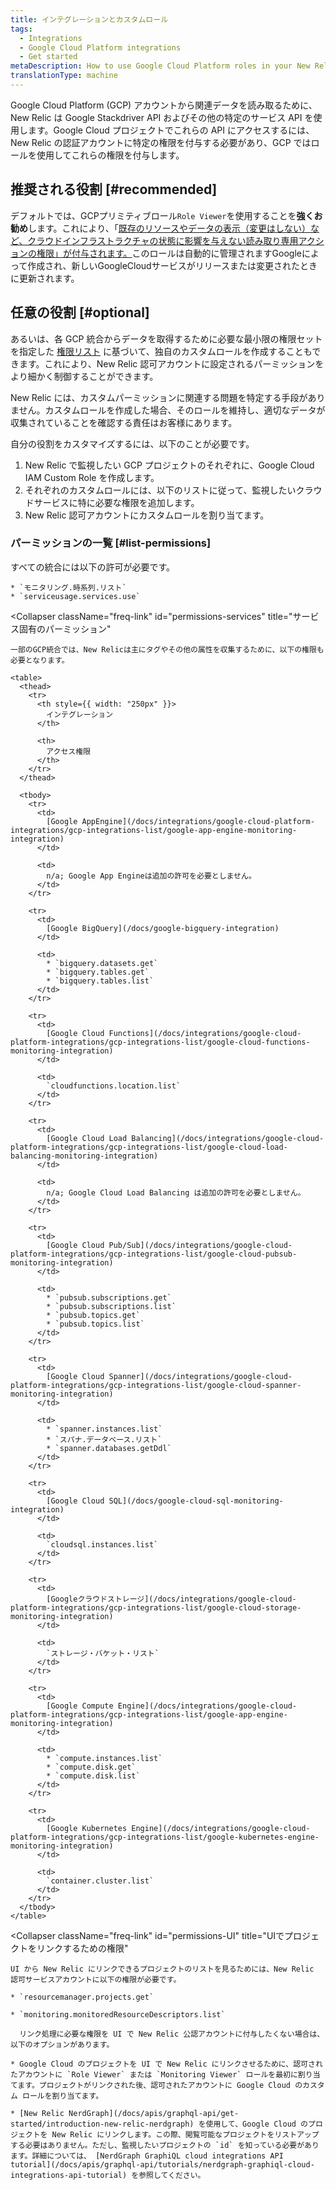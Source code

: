 ```yaml
---
title: インテグレーションとカスタムロール
tags:
  - Integrations
  - Google Cloud Platform integrations
  - Get started
metaDescription: How to use Google Cloud Platform roles in your New Relic integration to grant New Relic permission to monitor your GCP services.
translationType: machine
---
```


Google Cloud Platform (GCP) アカウントから関連データを読み取るために、New Relic は Google Stackdriver API およびその他の特定のサービス API を使用します。Google Cloud プロジェクトでこれらの API にアクセスするには、New Relic の認証アカウントに特定の権限を付与する必要があり、GCP ではロールを使用してこれらの権限を付与します。

## 推奨される役割 [#recommended]

デフォルトでは、GCPプリミティブロール`Role Viewer`を使用することを**強くお勧め**します。これにより、「[既存のリソースやデータの表示（変更はしない）など、クラウドインフラストラクチャの状態に影響を与えない読み取り専用アクションの権限」が付与されます。](https://cloud.google.com/iam/docs/understanding-roles)このロールは自動的に管理されますGoogleによって作成され、新しいGoogleCloudサービスがリリースまたは変更されたときに更新されます。

## 任意の役割 [#optional]

あるいは、各 GCP 統合からデータを取得するために必要な最小限の権限セットを指定した [権限リスト](/docs/integrations/google-cloud-platform-integrations/get-started/integrations-custom-roles#list-permissions) に基づいて、独自のカスタムロールを作成することもできます。これにより、New Relic 認可アカウントに設定されるパーミッションをより細かく制御することができます。

<Callout variant="important">
  New Relic には、カスタムパーミッションに関連する問題を特定する手段がありません。カスタムロールを作成した場合、そのロールを維持し、適切なデータが収集されていることを確認する責任はお客様にあります。
</Callout>

自分の役割をカスタマイズするには、以下のことが必要です。

1. New Relic で監視したい GCP プロジェクトのそれぞれに、Google Cloud IAM Custom Role を作成します。
2. それぞれのカスタムロールには、以下のリストに従って、監視したいクラウドサービスに特に必要な権限を追加します。
3. New Relic 認可アカウントにカスタムロールを割り当てます。

### パーミッションの一覧 [#list-permissions]

<CollapserGroup>
  <Collapser
    className="freq-link"
    id="permissions-all"
    title="共通パーミッション"
  >
    すべての統合には以下の許可が必要です。

    * `モニタリング.時系列.リスト`
    * `serviceusage.services.use`
  </Collapser>

  <Collapser
    className="freq-link"
    id="permissions-services"
    title="サービス固有のパーミッション"
  >
    一部のGCP統合では、New Relicは主にタグやその他の属性を収集するために、以下の権限も必要となります。

    <table>
      <thead>
        <tr>
          <th style={{ width: "250px" }}>
            インテグレーション
          </th>

          <th>
            アクセス権限
          </th>
        </tr>
      </thead>

      <tbody>
        <tr>
          <td>
            [Google AppEngine](/docs/integrations/google-cloud-platform-integrations/gcp-integrations-list/google-app-engine-monitoring-integration)
          </td>

          <td>
            n/a; Google App Engineは追加の許可を必要としません。
          </td>
        </tr>

        <tr>
          <td>
            [Google BigQuery](/docs/google-bigquery-integration)
          </td>

          <td>
            * `bigquery.datasets.get`
            * `bigquery.tables.get`
            * `bigquery.tables.list`
          </td>
        </tr>

        <tr>
          <td>
            [Google Cloud Functions](/docs/integrations/google-cloud-platform-integrations/gcp-integrations-list/google-cloud-functions-monitoring-integration)
          </td>

          <td>
            `cloudfunctions.location.list`
          </td>
        </tr>

        <tr>
          <td>
            [Google Cloud Load Balancing](/docs/integrations/google-cloud-platform-integrations/gcp-integrations-list/google-cloud-load-balancing-monitoring-integration)
          </td>

          <td>
            n/a; Google Cloud Load Balancing は追加の許可を必要としません。
          </td>
        </tr>

        <tr>
          <td>
            [Google Cloud Pub/Sub](/docs/integrations/google-cloud-platform-integrations/gcp-integrations-list/google-cloud-pubsub-monitoring-integration)
          </td>

          <td>
            * `pubsub.subscriptions.get`
            * `pubsub.subscriptions.list`
            * `pubsub.topics.get`
            * `pubsub.topics.list`
          </td>
        </tr>

        <tr>
          <td>
            [Google Cloud Spanner](/docs/integrations/google-cloud-platform-integrations/gcp-integrations-list/google-cloud-spanner-monitoring-integration)
          </td>

          <td>
            * `spanner.instances.list`
            * `スパナ.データベース.リスト`
            * `spanner.databases.getDdl`
          </td>
        </tr>

        <tr>
          <td>
            [Google Cloud SQL](/docs/google-cloud-sql-monitoring-integration)
          </td>

          <td>
            `cloudsql.instances.list`
          </td>
        </tr>

        <tr>
          <td>
            [Googleクラウドストレージ](/docs/integrations/google-cloud-platform-integrations/gcp-integrations-list/google-cloud-storage-monitoring-integration)
          </td>

          <td>
            `ストレージ・バケット・リスト`
          </td>
        </tr>

        <tr>
          <td>
            [Google Compute Engine](/docs/integrations/google-cloud-platform-integrations/gcp-integrations-list/google-app-engine-monitoring-integration)
          </td>

          <td>
            * `compute.instances.list`
            * `compute.disk.get`
            * `compute.disk.list`
          </td>
        </tr>

        <tr>
          <td>
            [Google Kubernetes Engine](/docs/integrations/google-cloud-platform-integrations/gcp-integrations-list/google-kubernetes-engine-monitoring-integration)
          </td>

          <td>
            `container.cluster.list`
          </td>
        </tr>
      </tbody>
    </table>
  </Collapser>

  <Collapser
    className="freq-link"
    id="permissions-UI"
    title="UIでプロジェクトをリンクするための権限"
  >
    UI から New Relic にリンクできるプロジェクトのリストを見るためには、New Relic 認可サービスアカウントに以下の権限が必要です。

    * `resourcemanager.projects.get`

    * `monitoring.monitoredResourceDescriptors.list`

      リンク処理に必要な権限を UI で New Relic 公認アカウントに付与したくない場合は、以下のオプションがあります。

    * Google Cloud のプロジェクトを UI で New Relic にリンクさせるために、認可されたアカウントに `Role Viewer` または `Monitoring Viewer` ロールを最初に割り当てます。プロジェクトがリンクされた後、認可されたアカウントに Google Cloud のカスタム ロールを割り当てます。

    * [New Relic NerdGraph](/docs/apis/graphql-api/get-started/introduction-new-relic-nerdgraph) を使用して、Google Cloud のプロジェクトを New Relic にリンクします。この際、閲覧可能なプロジェクトをリストアップする必要はありません。ただし、監視したいプロジェクトの `id` を知っている必要があります。詳細については、 [NerdGraph GraphiQL cloud integrations API tutorial](/docs/apis/graphql-api/tutorials/nerdgraph-graphiql-cloud-integrations-api-tutorial) を参照してください。
  </Collapser>
</CollapserGroup>
